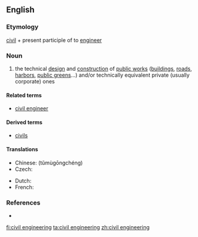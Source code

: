 ==English==
{{wikipedia}}

===Etymology===
[[civil]] + present participle of to [[engineer]]

===Noun===
{{en-noun|-}}

# the technical [[design]] and [[construction]] of [[public works]] ([[building]]s, [[road]]s, [[harbor]]s, [[public green]]s...) and/or technically equivalent private (usually corporate) ones

====Related terms====
* [[civil engineer]]

====Derived terms====
* [[civils]]

====Translations====
{{trans-top|technical design and construction of public works and/or equivalent private ones}}
* Chinese: {{t|cmn|土木工程|sc=Hani}} (tǔmùgōngchéng)
* Czech: {{t-|cs|stavební inženýrství|n}}
{{trans-mid}}
* Dutch: {{t|nl|burgerlijke bouwkunde}}
* French: {{t|fr|génie civil|m}}
{{trans-bottom}}

===References===
* {{R:Websters}}

[[fi:civil engineering]]
[[ta:civil engineering]]
[[zh:civil engineering]]